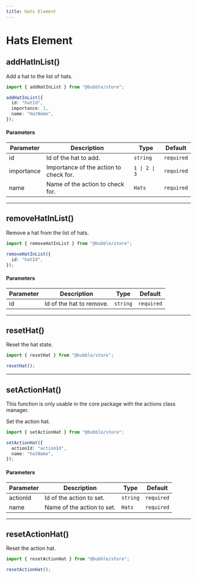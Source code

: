```yaml
---
title: Hats Element
---
```



# Hats Element

## addHatInList()

Add a hat to the list of hats.

```ts
import { addHatInList } from "@bubble/store";

addHatInList({
  id: "hatId",
  importance: 1,
  name: "HatName",
});
```

#### Parameters

| Parameter  | Description                            | Type          | Default    |
| ---------- | -------------------------------------- | ------------- | ---------- |
| id         | Id of the hat to add.                  | `string`      | `required` |
| importance | Importance of the action to check for. | `1 \| 2 \| 3` | `required` |
| name       | Name of the action to check for.       | `Hats`        | `required` |

---

## removeHatInList()

Remove a hat from the list of hats.

```ts
import { removeHatInList } from "@bubble/store";

removeHatInList({
  id: "hatId",
});
```

#### Parameters

| Parameter | Description              | Type     | Default    |
| --------- | ------------------------ | -------- | ---------- |
| id        | Id of the hat to remove. | `string` | `required` |

---

## resetHat()

Reset the hat state.

```ts
import { resetHat } from "@bubble/store";

resetHat();
```

---

## setActionHat()

<Callout emoji="⚠️">
  This function is only usable in the core package with the actions class
  manager.
</Callout>

Set the action hat.

```ts
import { setActionHat } from "@bubble/store";

setActionHat({
  actionId: "actionId",
  name: "hatName",
});
```

#### Parameters

| Parameter | Description                | Type     | Default    |
| --------- | -------------------------- | -------- | ---------- |
| actionId  | Id of the action to set.   | `string` | `required` |
| name      | Name of the action to set. | `Hats`   | `required` |

---

## resetActionHat()

Reset the action hat.

```ts
import { resetActionHat } from "@bubble/store";

resetActionHat();
```
